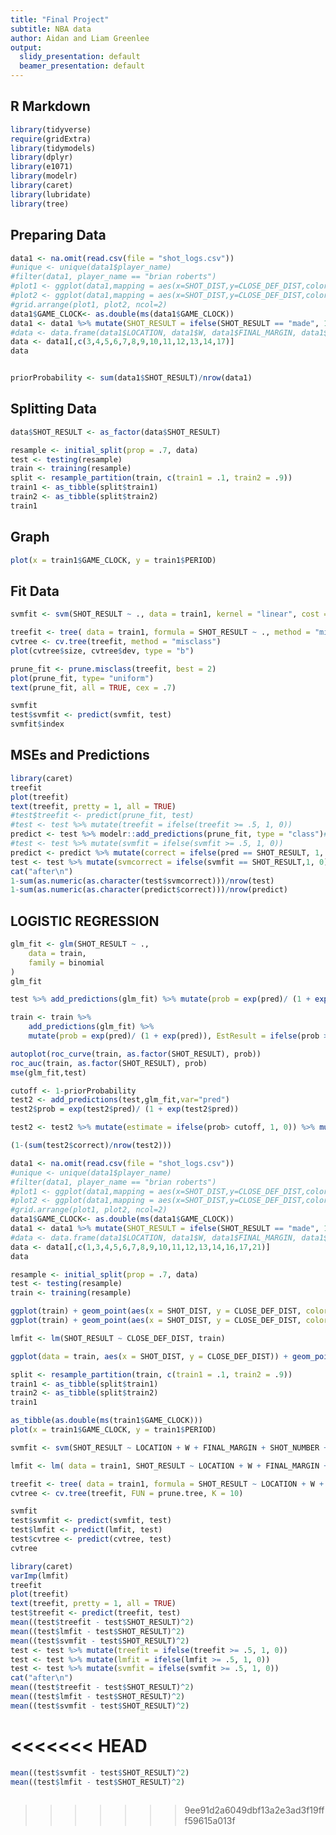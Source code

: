 ```yaml
---
title: "Final Project"
subtitle: NBA data
author: Aidan and Liam Greenlee
output:
  slidy_presentation: default
  beamer_presentation: default
---
```


## R Markdown

```r
library(tidyverse)
require(gridExtra)
library(tidymodels)
library(dplyr)
library(e1071)
library(modelr)
library(caret)
library(lubridate)
library(tree)
```

## Preparing Data
```r
data1 <- na.omit(read.csv(file = "shot_logs.csv"))
#unique <- unique(data1$player_name)
#filter(data1, player_name == "brian roberts")
#plot1 <- ggplot(data1,mapping = aes(x=SHOT_DIST,y=CLOSE_DEF_DIST,color = SHOT_RESULT)) + geom_point()
#plot2 <- ggplot(data1,mapping = aes(x=SHOT_DIST,y=CLOSE_DEF_DIST,color = PTS_TYPE)) + geom_point()
#grid.arrange(plot1, plot2, ncol=2)
data1$GAME_CLOCK<- as.double(ms(data1$GAME_CLOCK))
data1 <- data1 %>% mutate(SHOT_RESULT = ifelse(SHOT_RESULT == "made", 1, 0))
#data <- data.frame(data1$LOCATION, data1$W, data1$FINAL_MARGIN, data1$SHOT_NUMBER, data1$PERIOD, data1$GAME_CLOCK, data1$SHOT_CLOCK, data1$DRIBBLES, data1$TOUCH_TIME, data1$SHOT_DIST, data1$PTS_TYPE, data1$CLOSEST_DEFENDER_PLAYER_ID, data1$CLOSE_DEF_DIST, data1$player_id, GAME_ID)
data <- data1[,c(3,4,5,6,7,8,9,10,11,12,13,14,17)]
data


priorProbability <- sum(data1$SHOT_RESULT)/nrow(data1)

```
## Splitting Data
```r
data$SHOT_RESULT <- as_factor(data$SHOT_RESULT)

resample <- initial_split(prop = .7, data)
test <- testing(resample)
train <- training(resample)
split <- resample_partition(train, c(train1 = .1, train2 = .9))
train1 <- as_tibble(split$train1)
train2 <- as_tibble(split$train2)
train1
```
## Graph
```r
plot(x = train1$GAME_CLOCK, y = train1$PERIOD)
```



## Fit Data
```r

svmfit <- svm(SHOT_RESULT ~ ., data = train1, kernel = "linear", cost = .001, scale = FALSE)

treefit <- tree( data = train1, formula = SHOT_RESULT ~ ., method = "misclass")
cvtree <- cv.tree(treefit, method = "misclass")
plot(cvtree$size, cvtree$dev, type = "b")

prune_fit <- prune.misclass(treefit, best = 2)
plot(prune_fit, type= "uniform")
text(prune_fit, all = TRUE, cex = .7)
```


```r
svmfit
test$svmfit <- predict(svmfit, test)
svmfit$index
```

## MSEs and Predictions
```r
library(caret)
treefit
plot(treefit)
text(treefit, pretty = 1, all = TRUE)
#test$treefit <- predict(prune_fit, test)
#test <- test %>% mutate(treefit = ifelse(treefit >= .5, 1, 0))
predict <- test %>% modelr::add_predictions(prune_fit, type = "class")# %>% accuracy(SHOT_RESULT, pred)
#test <- test %>% mutate(svmfit = ifelse(svmfit >= .5, 1, 0))
predict <- predict %>% mutate(correct = ifelse(pred == SHOT_RESULT, 1, 0))
test <- test %>% mutate(svmcorrect = ifelse(svmfit == SHOT_RESULT,1, 0))
cat("after\n")
1-sum(as.numeric(as.character(test$svmcorrect)))/nrow(test)
1-sum(as.numeric(as.character(predict$correct)))/nrow(predict)
```
## LOGISTIC REGRESSION
```r
glm_fit <- glm(SHOT_RESULT ~ .,
    data = train,
    family = binomial
)
glm_fit
```

```r
test %>% add_predictions(glm_fit) %>% mutate(prob = exp(pred)/ (1 + exp(pred)))

train <- train %>% 
    add_predictions(glm_fit) %>% 
    mutate(prob = exp(pred)/ (1 + exp(pred)), EstResult = ifelse(prob > 1 - priorProbability, 1, 0))

autoplot(roc_curve(train, as.factor(SHOT_RESULT), prob))
roc_auc(train, as.factor(SHOT_RESULT), prob)
mse(glm_fit,test)
```
```r
cutoff <- 1-priorProbability
test2 <- add_predictions(test,glm_fit,var="pred")
test2$prob = exp(test2$pred)/ (1 + exp(test2$pred))

test2 <- test2 %>% mutate(estimate = ifelse(prob> cutoff, 1, 0)) %>% mutate(correct = ifelse(SHOT_RESULT == estimate,1,0))

(1-(sum(test2$correct)/nrow(test2)))
```




```r
data1 <- na.omit(read.csv(file = "shot_logs.csv"))
#unique <- unique(data1$player_name)
#filter(data1, player_name == "brian roberts")
#plot1 <- ggplot(data1,mapping = aes(x=SHOT_DIST,y=CLOSE_DEF_DIST,color = SHOT_RESULT)) + geom_point()
#plot2 <- ggplot(data1,mapping = aes(x=SHOT_DIST,y=CLOSE_DEF_DIST,color = PTS_TYPE)) + geom_point()
#grid.arrange(plot1, plot2, ncol=2)
data1$GAME_CLOCK<- as.double(ms(data1$GAME_CLOCK))
data1 <- data1 %>% mutate(SHOT_RESULT = ifelse(SHOT_RESULT == "made", 1, 0))
#data <- data.frame(data1$LOCATION, data1$W, data1$FINAL_MARGIN, data1$SHOT_NUMBER, data1$PERIOD, data1$GAME_CLOCK, data1$SHOT_CLOCK, data1$DRIBBLES, data1$TOUCH_TIME, data1$SHOT_DIST, data1$PTS_TYPE, data1$CLOSEST_DEFENDER_PLAYER_ID, data1$CLOSE_DEF_DIST, data1$player_id, GAME_ID)
data <- data1[,c(1,3,4,5,6,7,8,9,10,11,12,13,14,16,17,21)]
data
```

```r
resample <- initial_split(prop = .7, data)
test <- testing(resample)
train <- training(resample)
```

```r
ggplot(train) + geom_point(aes(x = SHOT_DIST, y = CLOSE_DEF_DIST, color = PTS_TYPE))
ggplot(train) + geom_point(aes(x = SHOT_DIST, y = CLOSE_DEF_DIST, color = SHOT_RESULT))
```
```r
lmfit <- lm(SHOT_RESULT ~ CLOSE_DEF_DIST, train)
```
```r
ggplot(data = train, aes(x = SHOT_DIST, y = CLOSE_DEF_DIST)) + geom_point(aes(color = SHOT_RESULT)) + geom_smooth(method = "lm", formula = y ~ poly(x, 20), color = "black")
```

```r
split <- resample_partition(train, c(train1 = .1, train2 = .9))
train1 <- as_tibble(split$train1)
train2 <- as_tibble(split$train2)
train1
```

```r
as_tibble(as.double(ms(train1$GAME_CLOCK)))
plot(x = train1$GAME_CLOCK, y = train1$PERIOD)
```


```r
svmfit <- svm(SHOT_RESULT ~ LOCATION + W + FINAL_MARGIN + SHOT_NUMBER + PERIOD + GAME_CLOCK + SHOT_CLOCK + DRIBBLES + TOUCH_TIME + SHOT_DIST + PTS_TYPE + CLOSEST_DEFENDER_PLAYER_ID + CLOSE_DEF_DIST + player_id + GAME_ID, data = train1, kernel = "radial", cost = 10, gamma = 1)

lmfit <- lm( data = train1, SHOT_RESULT ~ LOCATION + W + FINAL_MARGIN + SHOT_NUMBER + PERIOD + GAME_CLOCK + SHOT_CLOCK + DRIBBLES + TOUCH_TIME + SHOT_DIST + PTS_TYPE + CLOSEST_DEFENDER_PLAYER_ID + CLOSE_DEF_DIST + player_id + GAME_ID)

treefit <- tree( data = train1, formula = SHOT_RESULT ~ LOCATION + W + FINAL_MARGIN + SHOT_NUMBER + PERIOD + GAME_CLOCK + SHOT_CLOCK + DRIBBLES + TOUCH_TIME + SHOT_DIST + PTS_TYPE + CLOSEST_DEFENDER_PLAYER_ID + CLOSE_DEF_DIST + player_id + GAME_ID)
cvtree <- cv.tree(treefit, FUN = prune.tree, K = 10)
```

```r
svmfit
test$svmfit <- predict(svmfit, test)
test$lmfit <- predict(lmfit, test)
test$cvtree <- predict(cvtree, test)
cvtree
```

```r
library(caret)
varImp(lmfit)
treefit
plot(treefit)
text(treefit, pretty = 1, all = TRUE)
test$treefit <- predict(treefit, test)
mean((test$treefit - test$SHOT_RESULT)^2)
mean((test$lmfit - test$SHOT_RESULT)^2)
mean((test$svmfit - test$SHOT_RESULT)^2)
test <- test %>% mutate(treefit = ifelse(treefit >= .5, 1, 0))
test <- test %>% mutate(lmfit = ifelse(lmfit >= .5, 1, 0))
test <- test %>% mutate(svmfit = ifelse(svmfit >= .5, 1, 0))
cat("after\n")
mean((test$treefit - test$SHOT_RESULT)^2)
mean((test$lmfit - test$SHOT_RESULT)^2)
mean((test$svmfit - test$SHOT_RESULT)^2)
```
<<<<<<< HEAD
=======

```r
mean((test$svmfit - test$SHOT_RESULT)^2)
mean((test$lmfit - test$SHOT_RESULT)^2)
```

```r
```

>>>>>>> 9ee91d2a6049dbf13a2e3ad3f19fff59615a013f
